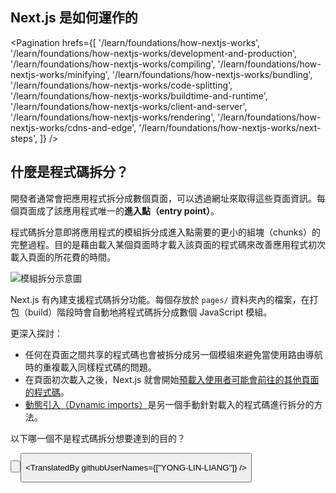 
## Next.js 是如何運作的

<Pagination
  hrefs={[
    '/learn/foundations/how-nextjs-works',
    '/learn/foundations/how-nextjs-works/development-and-production',
    '/learn/foundations/how-nextjs-works/compiling',
    '/learn/foundations/how-nextjs-works/minifying',
    '/learn/foundations/how-nextjs-works/bundling',
    '/learn/foundations/how-nextjs-works/code-splitting',
    '/learn/foundations/how-nextjs-works/buildtime-and-runtime',
    '/learn/foundations/how-nextjs-works/client-and-server',
    '/learn/foundations/how-nextjs-works/rendering',
    '/learn/foundations/how-nextjs-works/cdns-and-edge',
    '/learn/foundations/how-nextjs-works/next-steps',
  ]}
/>

## 什麼是程式碼拆分？

開發者通常會把應用程式拆分成數個頁面，可以透過網址來取得這些頁面資訊。每個頁面成了該應用程式唯一的**進入點（entry point）**。

程式碼拆分意即將應用程式的模組拆分成進入點需要的更小的組塊（chunks）的完整過程。目的是藉由載入某個頁面時才載入該頁面的程式碼來改善應用程式初次載入頁面的所花費的時間。

![模組拆分示意圖](	https://nextjs.org/static/images/learn/foundations/code-splitting.png "模組拆分示意圖")

Next.js 有內建支援程式碼拆分功能。每個存放於 `pages/` 資料夾內的檔案，在打包（build）階段時會自動地將程式碼拆分成數個 JavaScript 模組。

更深入探討：

- 任何在頁面之間共享的程式碼也會被拆分成另一個模組來避免當使用路由導航時的重複載入同樣程式碼的問題。
- 在頁面初次載入之後，Next.js 就會開始[預載入使用者可能會前往的其他頁面的程式碼](/docs/api-reference/next/link)。
- [動態引入（Dynamic imports）](/docs/advanced-features/dynamic-import)是另一個手動針對載入的程式碼進行拆分的方法。

<Quiz>
    <QuizHeading type={QuizType.quickReview}>
        以下哪一個不是程式碼拆分想要達到的目的？
    </QuizHeading>
    <QuizOptionGroup>
        <QuizOption text="改善應用程式初次載入效率"/>
        <QuizOption text="只載入進入點（entry point）需要的程式碼"/>
        <QuizOption text="移除多餘的程式碼" isCorrect/>
    </QuizOptionGroup>
</Quiz>

<Button
  content="← 返回上一頁"
  url="/learn/foundations/how-nextjs-works/bundling"
  basicStyle="text-white bg-[#0070f3]"
  hoverStyle="hover:opacity-90"
/>

<Button
  content="前往下一頁 →"
  url="/learn/foundations/how-nextjs-works/buildtime-and-runtime"
  basicStyle="text-white bg-[#0070f3]"
  hoverStyle="hover:opacity-90"
/>

<TranslatedBy githubUserNames={["YONG-LIN-LIANG"]} />